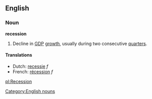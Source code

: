 ==English==
{{wikipedia}}
[[Category:English nouns]]
=== Noun ===
'''recession'''
# Decline in [[GDP]] [[growth]], usually during two consecutive  [[quarter]]s.

==== Translations ====
*Dutch: [[recessie]] ''f''
*French: [[récession]] ''f''

[[pl:Recession]]